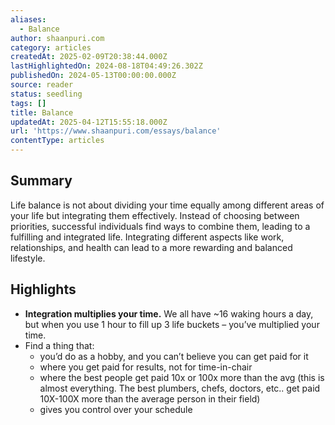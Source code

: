 ```yaml
---
aliases:
  - Balance
author: shaanpuri.com
category: articles
createdAt: 2025-02-09T20:38:44.000Z
lastHighlightedOn: 2024-08-18T04:49:26.302Z
publishedOn: 2024-05-13T00:00:00.000Z
source: reader
status: seedling
tags: []
title: Balance
updatedAt: 2025-04-12T15:55:18.000Z
url: 'https://www.shaanpuri.com/essays/balance'
contentType: articles
---
```

## Summary

Life balance is not about dividing your time equally among different areas of your life but integrating them effectively. Instead of choosing between priorities, successful individuals find ways to combine them, leading to a fulfilling and integrated life. Integrating different aspects like work, relationships, and health can lead to a more rewarding and balanced lifestyle.

## Highlights

- **Integration multiplies your time.** We all have ~16 waking hours a day, but when you use 1 hour to fill up 3 life buckets – you’ve multiplied your time.
- Find a thing that:
  - you’d do as a hobby, and you can’t believe you can get paid for it
  - where you get paid for results, not for time-in-chair
  - where the best people get paid 10x or 100x more than the avg (this is almost everything. The best plumbers, chefs, doctors, etc.. get paid 10X-100X more than the average person in their field)
  - gives you control over your schedule
